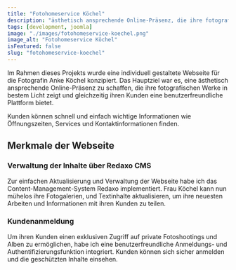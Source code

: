 ```yaml
---
title: "Fotohomeservice Köchel"
description: "ästhetisch ansprechende Online-Präsenz, die ihre fotografischen Werke in bestem Licht zeigt und gleichzeitig ihren Kunden eine benutzerfreundliche Plattform bietet"
tags: [development, joomla]
image: "./images/fotohomeservice-koechel.png"
image_alt: "Fotohomeservice Köchel"
isFeatured: false
slug: "fotohomeservice-koechel"
---
```



Im Rahmen dieses Projekts wurde eine individuell gestaltete Webseite für die Fotografin Anke Köchel konzipiert. Das Hauptziel war es, eine ästhetisch ansprechende Online-Präsenz zu schaffen, die ihre fotografischen Werke in bestem Licht zeigt und gleichzeitig ihren Kunden eine benutzerfreundliche Plattform bietet.

Kunden können schnell und einfach wichtige Informationen wie Öffnungszeiten, Services und Kontaktinformationen finden.

<ProjectDetails
  client="Fotohomeservice - Anke Köchel"
  handover="05/2023"
  services="HTML, SCSS, JavaScript, PHP, Redaxo, MySQL"
  website="https://fotohomeservice.de/"
/>

## Merkmale der Webseite

### Verwaltung der Inhalte über Redaxo CMS

Zur einfachen Aktualisierung und Verwaltung der Webseite habe ich das Content-Management-System Redaxo implementiert. Frau Köchel kann nun mühelos ihre Fotogalerien, und Textinhalte aktualisieren, um ihre neuesten Arbeiten und Informationen mit ihren Kunden zu teilen.

### Kundenanmeldung

Um ihren Kunden einen exklusiven Zugriff auf private Fotoshootings und Alben zu ermöglichen, habe ich eine benutzerfreundliche Anmeldungs- und Authentifizierungsfunktion integriert. Kunden können sich sicher anmelden und die geschützten Inhalte einsehen.
